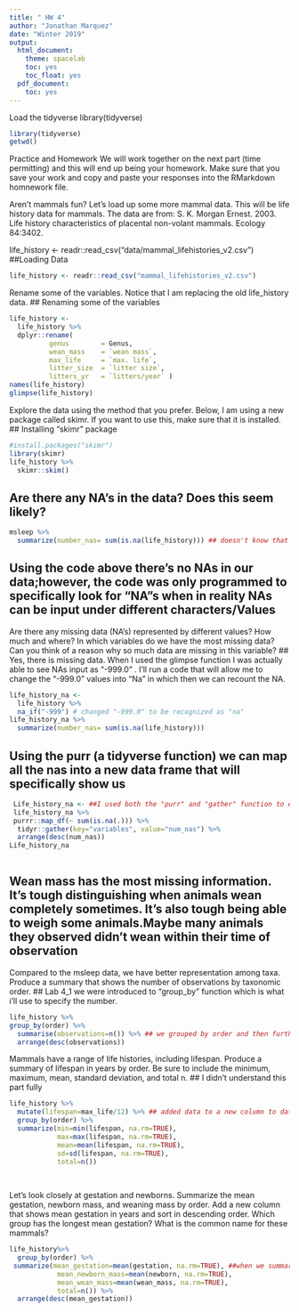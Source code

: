 ```yaml
---
title: " HW 4"
author: "Jonathan Marquez"
date: "Winter 2019"
output:
  html_document:
    theme: spacelab
    toc: yes
    toc_float: yes
  pdf_document:
    toc: yes
---
```


Load the tidyverse
library(tidyverse)
```r
library(tidyverse)
getwd()
```

Practice and Homework
We will work together on the next part (time permitting) and this will end up being your homework. Make sure that you save your work and copy and paste your responses into the RMarkdown homnework file.

Aren’t mammals fun? Let’s load up some more mammal data. This will be life history data for mammals. The data are from: S. K. Morgan Ernest. 2003. Life history characteristics of placental non-volant mammals. Ecology 84:3402.

life_history <- readr::read_csv("data/mammal_lifehistories_v2.csv")
##Loading Data
```r
life_history <- readr::read_csv("mammal_lifehistories_v2.csv")
```


Rename some of the variables. Notice that I am replacing the old life_history data.
## Renaming some of the variables
```r
life_history <- 
  life_history %>% 
  dplyr::rename(
          genus        = Genus,
          wean_mass    = `wean mass`,
          max_life     = `max. life`,
          litter_size  = `litter size`,
          litters_yr   = `litters/year` )
names(life_history)
glimpse(life_history)
```


Explore the data using the method that you prefer. Below, I am using a new package called skimr. If you want to use this, make sure that it is installed.
## Installing "skimr" package
```r
#install.packages("skimr")
library(skimr)
life_history %>%
  skimr::skim()
```

## Are there any NA’s in the data? Does this seem likely?
```r
msleep %>% 
  summarize(number_nas= sum(is.na(life_history))) ## doesn't know that na's are listed as "-999.0"
```
## Using the code above there's no NAs in our data;however, the code was only programmed to specifically look for "NA"s when in reality NAs can be input under different characters/Values

Are there any missing data (NA’s) represented by different values? How much and where? In which variables do we have the most missing data? Can you think of a reason why so much data are missing in this variable?
## Yes, there is missing data. When I used the glimpse function I was actually able to see NAs input as "-999.0" . I'll run a code that will allow me to change the "-999.0" values into "Na" in which then we can recount the NA. 

```r
life_history_na <- 
  life_history %>% 
  na_if("-999") # changed "-999.0" to be recognized as "na"
life_history_na %>% 
  summarize(number_nas= sum(is.na(life_history)))

```
## Using the purr (a tidyverse function) we can map all the nas into a new data frame that will specifically show us 
```r
 Life_history_na <- ##I used both the "purr" and "gather" function to execute a beatufully data visual. changed to Cap L!!
 life_history_na %>%
 purrr::map_df(~ sum(is.na(.))) %>% 
  tidyr::gather(key="variables", value="num_nas") %>% 
  arrange(desc(num_nas))
Life_history_na
  


```
## Wean mass has the most missing information. It's tough distinguishing when animals wean completely sometimes. It's also tough being able to weigh some animals.Maybe many animals they observed didn't wean within their time of observation 


Compared to the msleep data, we have better representation among taxa. Produce a summary that shows the number of observations by taxonomic order.
## Lab 4_1 we were introduced to "group_by" function which is what i'll use to specify the number.  
```r
life_history %>%
group_by(order) %>%
  summarise(observations=n()) %>% ## we grouped by order and then further reduced our information to show how many observations we input for each order
  arrange(desc(observations))

```


Mammals have a range of life histories, including lifespan. Produce a summary of lifespan in years by order. Be sure to include the minimum, maximum, mean, standard deviation, and total n.
## I didn't understand this part fully 
```r
life_history %>% 
  mutate(lifespan=max_life/12) %>% ## added data to a new column to data. why did we divide by 12?
  group_by(order) %>%
  summarize(min=min(lifespan, na.rm=TRUE),
            max=max(lifespan, na.rm=TRUE),
            mean=mean(lifespan, na.rm=TRUE),
            sd=sd(lifespan, na.rm=TRUE),
            total=n()) 
 
  
```


Let’s look closely at gestation and newborns. Summarize the mean gestation, newborn mass, and weaning mass by order. Add a new column that shows mean gestation in years and sort in descending order. Which group has the longest mean gestation? What is the common name for these mammals?
```r
life_history%>%
  group_by(order) %>%
 summarize(mean_gestation=mean(gestation, na.rm=TRUE), ##when we summarize does that automatically reduce order?
            mean_newborn_mass=mean(newborn, na.rm=TRUE),
            mean_wean_mass=mean(wean_mass, na.rm=TRUE),
            total=n()) %>% 
  arrange(desc(mean_gestation))
  
  
  
```



















